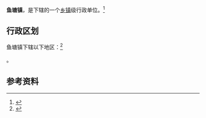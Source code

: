 {{中国乡级行政区|51/05/04/101/000}}

'''鱼塘镇'''，是{{PRC admin/fullname|51/05/04/101/000|3}}下辖的一个[[乡镇|乡镇]]级行政单位。<ref>{{PRC admin/ref sgc|{{PRC admin/parent|51/05/04/101/000}}}}</ref>

== 行政区划 ==

鱼塘镇下辖以下地区：<ref>{{PRC admin/ref sgc|51/05/04/101/000}}</ref>

{{PRC admin/children|51/05/04/101/000}}。

== 参考资料 ==

{{reflist}}

{{行政区划小作品}}
{{PRC admin/navcat|51/05/04/101/000}}